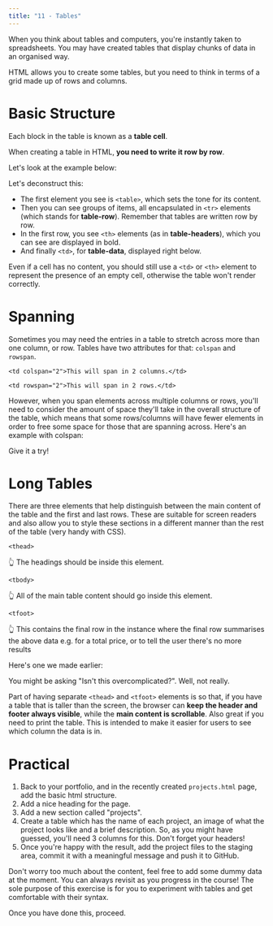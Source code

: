 ```yaml
---
title: "11 - Tables"
---
```


When you think about tables and computers, you're instantly taken to spreadsheets. 
You may have created tables that display chunks of data in an organised way.

HTML allows you to create some tables, but you need to think in terms of a grid made up of rows and columns.

# Basic Structure

Each block in the table is known as a **table cell**.

When creating a table in HTML, **you need to write it row by row**.

Let's look at the example below:

<CodePen id="jOaevaP" title="Basic table" />



Let's deconstruct this:

- The first element you see is `<table>`, which sets the tone for its content.
- Then you can see groups of items, all encapsulated in `<tr>` elements (which stands for **table-row**). Remember that tables are written row by row.
- In the first row, you see `<th>` elements (as in **table-headers**), which you can see are displayed in bold.
- And finally `<td>`, for **table-data**, displayed right below.


Even if a cell has no content, you should still use a `<td>` or `<th>` element to represent the presence of an empty cell, otherwise the table won't render correctly.


# Spanning

Sometimes you may need the entries in a table to stretch across more than one column, or row.
Tables have two attributes for that: `colspan` and `rowspan`.

`<td colspan="2">This will span in 2 columns.</td>`

`<td rowspan="2">This will span in 2 rows.</td>`

However, when you span elements across multiple columns or rows, you'll need to consider the amount of space they'll take in the overall structure of the table, which means that some rows/columns will have fewer elements in order to free some space for those that are spanning across. Here's an example with colspan:

<CodePen id="QWOZVQb" title="Colspan" />



Give it a try!


# Long Tables

There are three elements that help distinguish between the main content of the table and the first and last rows. These are suitable for screen readers and also allow you to style these sections in a different manner than the rest of the table (very handy with CSS).

`<thead>`

👆 The headings should be inside this element.

`<tbody>`

👆 All of the main table content should go inside this element.

`<tfoot>`

👆 This contains the final row in the instance where the final row summarises the above data e.g. for a total price, or to tell the user there's no more results

Here's one we made earlier:

<CodePen id="rNYqZvm" title="Structured table" />

You might be asking "Isn't this overcomplicated?".
Well, not really.

Part of having separate `<thead>` and `<tfoot>` elements is so that, if you have a table that is taller than the screen, the browser can **keep the header and footer always visible**, while the **main content is scrollable**. Also great if you need to print the table.
This is intended to make it easier for users to see which column the data is in.


# Practical

1. Back to your portfolio, and in the recently created `projects.html` page, add the basic html structure.
2. Add a nice heading for the page.
3. Add a new section called "projects".
4. Create a table which has the name of each project, an image of what the project looks like and a brief description. So, as you might have guessed, you'll need 3 columns for this. Don't forget your headers!
5. Once you're happy with the result, add the project files to the staging area, commit it with a meaningful message and push it to GitHub.

Don't worry too much about the content, feel free to add some dummy data at the moment.
You can always revisit as you progress in the course!
The sole purpose of this exercise is for you to experiment with tables and get comfortable with their syntax.

Once you have done this, proceed.